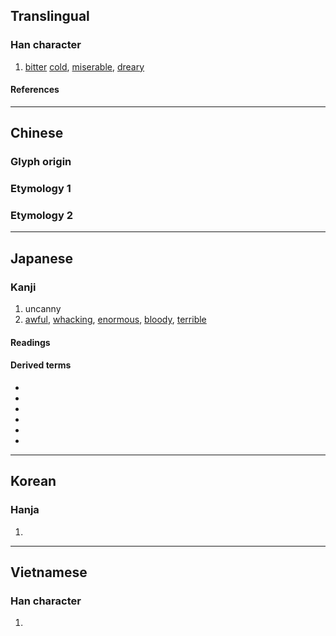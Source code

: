 {{also|淒|悽}}
{{character info}}
==Translingual==

===Han character===
{{Han char|rn=15|rad=冫|as=08|sn=10|four=35144|canj=IMJLV|ids=⿰冫妻}}

# [[bitter]] [[cold]], [[miserable]], [[dreary]]

====References====
{{Han ref|kx=0132.330|dkj=01657|dj=0296.220|hdz=10299.010|uh=51C4}}

----

==Chinese==

===Glyph origin===
{{Han etym}}
{{Han compound|冫|妻|c1=s|c2=p|ls=psc|t1=ice}}

===Etymology 1===
{{zh-see|淒}}

===Etymology 2===
{{zh-see|悽}}

----

==Japanese==

===Kanji===
{{ja-kanji|grade=|rs=冫08}}

# uncanny
# [[awful]], [[whacking]], [[enormous]], [[bloody]], [[terrible]]

====Readings====
{{ja-readings
|goon=さい
|kanon=せい
|kun=さむ-い, すさ-まじ.い, すご-い, すご-み, すご-む
}}

====Derived terms====
{{der-top}}
* {{ja-r|凄%惨}}
* {{ja-r|凄%切}}
* {{ja-r|凄%絶}}
* {{ja-r|凄%然}}
* {{ja-r|凄%愴}}
* {{ja-r|凄%涼}}
{{der-bottom}}

----

==Korean==

===Hanja===
{{ko-hanja|처}}

# {{rfdef|ko|sort=冫08}}

----

==Vietnamese==

===Han character===
{{vi-readings|reading=[[thê]]|rs=冫08}}

# {{rfdef|vi|sort=冫08}}